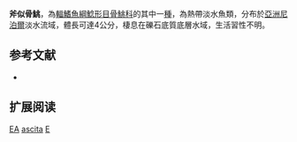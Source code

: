 {{Speciesbox
| name = 斧似骨鮡
| status = DD
| status_system = IUCN3.1
| image = 
| image_width = 250px
| genus = Erethistoides
| species = ascita
| authority = Ng & Edds, 2005
| synonyms = 
}}
'''斧似骨鮡'''，為[[輻鰭魚綱|輻鰭魚綱]][[鯰形目|鯰形目]][[骨鮡科|骨鮡科]]的其中一[[種|種]]，為熱帶淡水魚類，分布於[[亞洲|亞洲]][[尼泊爾|尼泊爾]]淡水流域，體長可達4公分，棲息在礫石底質底層水域，生活習性不明。

==参考文献==
*{{FishBase_species|genus=Erethistoides|species=ascita |year=2015|month=3}}

== 扩展阅读 ==
{{refbegin}}
{{wikispecies-inline|Erethistoides ascita|斧似骨鮡}}
{{refend}}
{{Taxonbar|from=Q3759757}}

[[Category:IUCN红色名录数据缺乏物种|EA]]
[[Category:似骨鮡屬|ascita]]
[[Category:2005年描述的鱼类|E]]